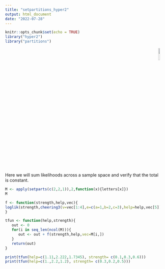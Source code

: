 ```yaml
---
title: "setpartitions_hyper2"
output: html_document
date: "2022-07-28"
---
```


```r
knitr::opts_chunk$set(echo = TRUE)
library("hyper2")
library("partitions")
```

<p style="text-align: right;">
![](`r system.file("help/figures/hyper2.png", package = "hyper2")`){width=10%}
</p>

Here we will sum likelihoods across a sample space and verify that the
total is constant.


```r
M <- apply(setparts(c(2,2,1)),2,function(x){letters[x]})
M
```

```r
f <- function(strength,help,vec){
loglik(strength,cheering3(v=vec[1:4],e=c(a=1,b=2,c=3),help=help,vec[5]),log=FALSE)
}

tfun <- function(help,strength){
   out <- 0
   for(i in seq_len(ncol(M))){
      out <- out + f(strength,help,vec=M[i,])
   } 
   return(out)
}

print(tfun(help=c(1.11,2.222,1.7345), strength= c(0.1,0.3,0.6)))
print(tfun(help=c(1.,2.2,1.2), strength= c(0.3,0.2,0.5)))
```







